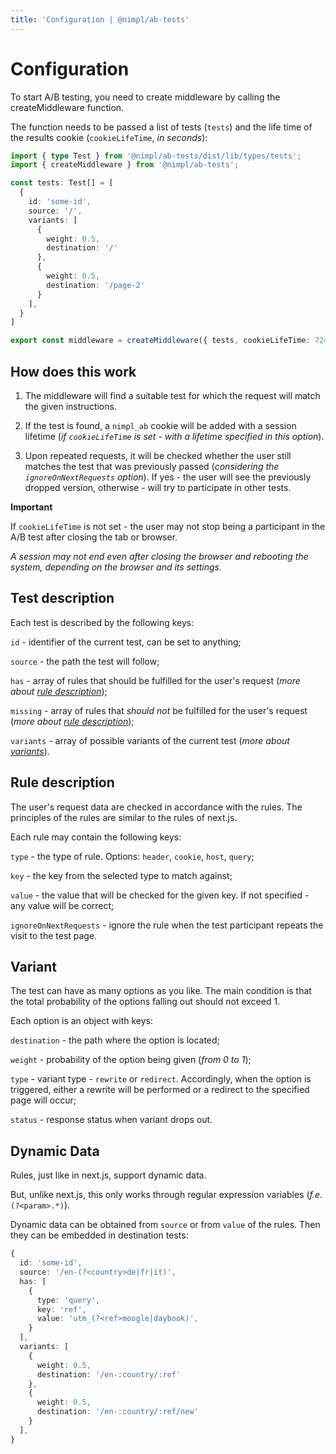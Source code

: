 ```yaml
---
title: 'Configuration | @nimpl/ab-tests'
---
```


# Configuration

To start A/B testing, you need to create middleware by calling the createMiddleware function.

The function needs to be passed a list of tests (`tests`) and the life time of the results cookie (`cookieLifeTime`, *in seconds*):

```ts filename="middleware.ts"
import { type Test } from '@nimpl/ab-tests/dist/lib/types/tests';
import { createMiddleware } from '@nimpl/ab-tests';

const tests: Test[] = [
  {
    id: 'some-id',
    source: '/',
    variants: [
      {
        weight: 0.5,
        destination: '/'
      },
      {
        weight: 0.5,
        destination: '/page-2'
      }
    ],
  }
]

export const middleware = createMiddleware({ tests, cookieLifeTime: 72400 });
```

## How does this work

1. The middleware will find a suitable test for which the request will match the given instructions.

1. If the test is found, a `nimpl_ab` cookie will be added with a session lifetime (*if `cookieLifeTime` is set - with a lifetime specified in this option*).

1. Upon repeated requests, it will be checked whether the user still matches the test that was previously passed (*considering the `ignoreOnNextRequests` option*).
If yes - the user will see the previously dropped version, otherwise - will try to participate in other tests.

**Important**

If `cookieLifeTime` is not set - the user may not stop being a participant in the A/B test after closing the tab or browser.

*A session may not end even after closing the browser and rebooting the system, depending on the browser and its settings.*

## Test description

Each test is described by the following keys:

`id` - identifier of the current test, can be set to anything;

`source` - the path the test will follow;

`has` - array of rules that should be fulfilled for the user's request (*more about [rule description](#rule-description)*);

`missing` - array of rules that *should not* be fulfilled for the user's request (*more about [rule description](#rule-description)*);

`variants` - array of possible variants of the current test (*more about [variants](#variant)*).

## Rule description

The user's request data are checked in accordance with the rules. The principles of the rules are similar to the rules of next.js.

Each rule may contain the following keys:

`type` - the type of rule. Options: `header`, `cookie`, `host`, `query`;

`key` - the key from the selected type to match against;

`value` - the value that will be checked for the given key. If not specified - any value will be correct;

`ignoreOnNextRequests` - ignore the rule when the test participant repeats the visit to the test page.

## Variant

The test can have as many options as you like. The main condition is that the total probability of the options falling out should not exceed 1.

Each option is an object with keys:

`destination` - the path where the option is located;

`weight` - probability of the option being given (*from 0 to 1*);

`type` - variant type - `rewrite` or `redirect`. Accordingly, when the option is triggered, either a rewrite will be performed or a redirect to the specified page will occur;

`status` - response status when variant drops out.

## Dynamic Data

Rules, just like in next.js, support dynamic data.

But, unlike next.js, this only works through regular expression variables (*f.e.* `(?<param>.*)`).

Dynamic data can be obtained from `source` or from `value` of the rules. Then they can be embedded in destination tests:

```ts
{
  id: 'some-id',
  source: '/en-(?<country>de|fr|it)',
  has: [
    {
      type: 'query',
      key: 'ref',
      value: 'utm_(?<ref>moogle|daybook)',
    }
  ],
  variants: [
    {
      weight: 0.5,
      destination: '/en-:country/:ref'
    },
    {
      weight: 0.5,
      destination: '/en-:country/:ref/new'
    }
  ],
}
```
